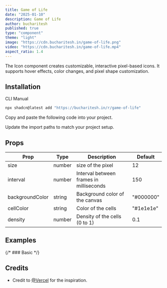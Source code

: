 ```yaml
---
title: Game of Life
date: "2025-01-10"
description: Game of Life
author: bucharitesh
published: true
type: "component"
theme: "light"
image: "https://cdn.bucharitesh.in/game-of-life.png"
video: "https://cdn.bucharitesh.in/game-of-life.mp4"
aspect_ratio: 1.4
---
```


<ComponentPreview name="game-of-life-demo" />

The Icon component creates customizable, interactive pixel-based icons. It supports hover effects, color changes, and pixel shape customization.

## Installation

<Tabs defaultValue="cli">

<TabsList>
  <TabsTrigger value="cli">CLI</TabsTrigger>
  <TabsTrigger value="manual">Manual</TabsTrigger>
</TabsList>
<TabsContent value="cli">

```bash
npx shadcn@latest add "https://bucharitesh.in/r/game-of-life"
```

</TabsContent>

<TabsContent value="manual">

<Steps>

<Step>Copy and paste the following code into your project.</Step>

<ComponentSource name="game-of-life" />

<Step>Update the import paths to match your project setup.</Step>

</Steps>

</TabsContent>

</Tabs>

## Props

| Prop            | Type   | Description                             | Default   |
| --------------- | ------ | --------------------------------------- | --------- |
| size            | number | size of the pixel                       | 12        |
| interval        | number | Interval between frames in milliseconds | 150       |
| backgroundColor | string | Background color of the canvas          | "#000000" |
| cellColor       | string | Color of the cells                      | "#1e1e1e" |
| density         | number | Density of the cells (0 to 1)           | 0.1       |

## Examples

{/* ### Basic */}

<ComponentPreview name="game-of-life-demo-2" />

## Credits

- Credit to [@Vercel](https://vercel.com/not-found) for the inspiration.
